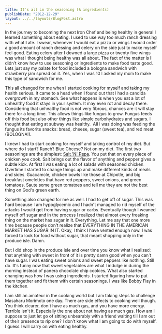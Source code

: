 ```yaml
---
title: It's all in the seasoning (& ingredients)
publishDate: "2012-12-29"
layout: ../../layouts/BlogPost.astro
---
```


In the journey to becoming the next Iron Chef and being healthy in general I learned something about eating. I used to use way too much ranch dressing with what I ate. I swear, whenever I would eat a pizza or wings I would order a good amount of ranch dressing and celery on the side just to make myself feel good. Eating celery after I downed a large pizza or twenty five wings was what I thought being healthy was all about. The fact of the matter is I didn't know how to use seasoning or ingredients to make food taste good. Lets just say my palate for food included a bologna sandwich with strawberry jam spread on it. Yes, when I was 10 I asked my mom to make this type of sandwich for me.

This all changed for me when I started cooking for myself and taking my health serious. It came to a head when I found out that I had a candida overgrowth in my stomach. See what happens is when you eat a lot of unhealthy food it stays in your system. It may even rot and decay there. Considering that unhealthy food is not very fibrous, chances are it will stay there for a long time. This allows things like fungus to grow. Fungus feeds off this food but also other things like simple carbohydrates and sugars. I thought that eating at subway was healthy.  All I was doing was feeding the fungus its favorite snacks: bread, cheese, sugar (sweet tea), and red meat (BOLOGNA!).

I knew I had to start cooking for myself and taking control of my diet. But where do I start? Ranch? Blue Cheese? Not on my diet. The first two seasonings are the simplest: [Salt 'N' Pepa](http://www.youtube.com/watch?v=8-WFNbMohTQ). You put that on every piece of chicken you cook. Salt brings out the flavor of anything and pepper gives a subtle kick. At first I was eating a lot of salads with seasoned chicken. Overtime I started to change things up and make different kinds of meals and sides. Guacamole, chicken bowls like those at Chipotle, and big breakfast omelettes that have red peppers, sweet onions, and green tomatoes. Saute some green tomatoes and tell me they are not the best thing on God's green earth.

Something also changed for me as well. I had to get off of sugar. This was hard because I am hypoglycemic and I hadn't managed to rid myself of the attacks I would get from having sugar or carbs. Eventually though I weaned myself off sugar and in the process I realized that almost every freaking thing on the market has sugar in it. Everything. Let me say that one more time because people don't realize that EVERYTHING IN THE AMERICAN MARKET HAS SUGAR IN IT. Okay, I think I have vented enough now. I was forced to look for food without sugar, that meant shopping only in the produce isle. Damn.

But I did shop in the produce isle and over time you know what I realized: that anything with sweet in front of it is pretty damn good when you can't have sugar. I was eating sweet onions and sweet peppers like nothing. Still do. It's funny now that sweet vegetables are what I indulge in during the morning instead of panera chocolate chip cookies. What also started changing was how I was using ingredients. I started figuring how to put them together and fit them with certain seasonings. I was like Bobby Flay in the kitchen.

I am still an amateur in the cooking world but I am taking steps to challenge Masaharu Morimoto one day. There are side effects to cooking well though. You think clearer, don't have as much gas, and you have more energy. Terrible isn't it. Especially the one about not having as much gas. How am I suppose to just let go of sitting unbearably with a friend waiting till I am out of their presence to rip one? I don't know what I am going to do with myself. I guess I will carry on with eating healthy.
